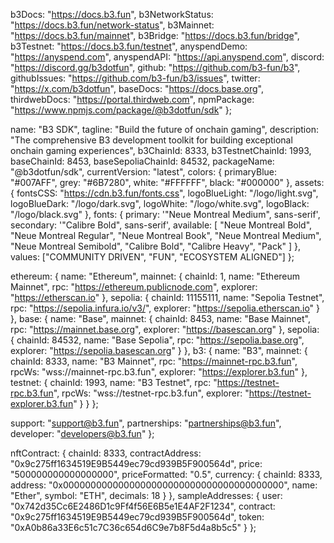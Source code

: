   b3Docs: "https://docs.b3.fun",
  b3NetworkStatus: "https://docs.b3.fun/network-status",
  b3Mainnet: "https://docs.b3.fun/mainnet",
  b3Bridge: "https://docs.b3.fun/bridge",
  b3Testnet: "https://docs.b3.fun/testnet",
  anyspendDemo: "https://anyspend.com",
  anyspendAPI: "https://api.anyspend.com",
  discord: "https://discord.gg/b3dotfun",
  github: "https://github.com/b3-fun/b3",
  githubIssues: "https://github.com/b3-fun/b3/issues",
  twitter: "https://x.com/b3dotfun",
  baseDocs: "https://docs.base.org",
  thirdwebDocs: "https://portal.thirdweb.com",
  npmPackage: "https://www.npmjs.com/package/@b3dotfun/sdk"
};

  name: "B3 SDK",
  tagline: "Build the future of onchain gaming",
  description: "The comprehensive B3 development toolkit for building exceptional onchain gaming experiences",
  b3ChainId: 8333,
  b3TestnetChainId: 1993,
  baseChainId: 8453,
  baseSepoliaChainId: 84532,
  packageName: "@b3dotfun/sdk",
  currentVersion: "latest",
  colors: {
    primaryBlue: "#007AFF",
    grey: "#6B7280",
    white: "#FFFFFF",
    black: "#000000"
  },
  assets: {
    fontsCSS: "https://cdn.b3.fun/fonts.css",
    logoBlueLight: "/logo/light.svg",
    logoBlueDark: "/logo/dark.svg",
    logoWhite: "/logo/white.svg",
    logoBlack: "/logo/black.svg"
  },
  fonts: {
    primary: '"Neue Montreal Medium", sans-serif',
    secondary: '"Calibre Bold", sans-serif',
    available: [
      "Neue Montreal Bold",
      "Neue Montreal Regular", 
      "Neue Montreal Book",
      "Neue Montreal Medium",
      "Neue Montreal Semibold",
      "Calibre Bold",
      "Calibre Heavy",
      "Pack"
    ]
  },
  values: ["COMMUNITY DRIVEN", "FUN", "ECOSYSTEM ALIGNED"]
};

  ethereum: {
    name: "Ethereum",
    mainnet: {
      chainId: 1,
      name: "Ethereum Mainnet",
      rpc: "https://ethereum.publicnode.com",
      explorer: "https://etherscan.io"
    },
    sepolia: {
      chainId: 11155111,
      name: "Sepolia Testnet", 
      rpc: "https://sepolia.infura.io/v3/",
      explorer: "https://sepolia.etherscan.io"
    }
  },
  base: {
    name: "Base",
    mainnet: {
      chainId: 8453,
      name: "Base Mainnet",
      rpc: "https://mainnet.base.org",
      explorer: "https://basescan.org"
    },
    sepolia: {
      chainId: 84532,
      name: "Base Sepolia",
      rpc: "https://sepolia.base.org",
      explorer: "https://sepolia.basescan.org"
    }
  },
  b3: {
    name: "B3",
    mainnet: {
      chainId: 8333,
      name: "B3 Mainnet",
      rpc: "https://mainnet-rpc.b3.fun",
      rpcWs: "wss://mainnet-rpc.b3.fun",
      explorer: "https://explorer.b3.fun"
    },
    testnet: {
      chainId: 1993,
      name: "B3 Testnet",
      rpc: "https://testnet-rpc.b3.fun",
      rpcWs: "wss://testnet-rpc.b3.fun",
      explorer: "https://testnet-explorer.b3.fun"
    }
  }
};

  support: "support@b3.fun",
  partnerships: "partnerships@b3.fun",
  developer: "developers@b3.fun"
};

  nftContract: {
    chainId: 8333,
    contractAddress: "0x9c275ff1634519E9B5449ec79cd939B5F900564d",
    price: "500000000000000000",
    priceFormatted: "0.5",
    currency: {
      chainId: 8333,
      address: "0x0000000000000000000000000000000000000000",
      name: "Ether",
      symbol: "ETH",
      decimals: 18
    }
  },
  sampleAddresses: {
    user: "0x742d35Cc6E2486D1c9Ff4f56E6B5e1E4AF2F1234",
    contract: "0x9c275ff1634519E9B5449ec79cd939B5F900564d",
    token: "0xA0b86a33E6c51c7C36c654d6C9e7b8F5d4a8b5c5"
  }
};
